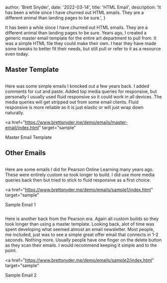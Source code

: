 
  author: 'Brett Snyder',
  date: '2022-03-14',
  title: 'HTML Email',
  description:
    'It has been a while since I have churned out HTML emails. They are a different animal than landing pages to be sure.',
}


It has been a while since I have churned out HTML emails. They are a different animal than landing pages to be sure. Years ago, I created a generic master email template for the entire art department to pull from. It was a simple HTML file they could make their own. I hear they have made some tweaks to better fit their needs, but still pull or refer to it as a resource even today.

## Master Template

<Image src={email1} alt="" title="" />

Here was some simple emails I knocked out a few years back. I added comments for cut and paste. Added top media queries for responsive, but personally I usually used fluid responsive so it could work in all devices. The media queries will get stripped out from some email clients. Fluid responsive is more reliable as it is just elastic or will just wrap down naturally.

<a
  href="https://www.brettsnyder.me/demo/emails/master-email/index.html"
  target="sample"
>
  Master Email Template
</a>

## Other Emails

<Image src={email2} alt="" title="" />

Here are some emails I did for Pearson Online Learning many years ago. These were entirely custom so took longer to build. I did use more media queries back then but tried to stick to fluid responsive as a first choice.

<a
  href="https://www.brettsnyder.me/demo/emails/sample1/index.html"
  target="sample"
>
  Sample Email 1
</a>

<Image src={email3} alt="" title="" />

Here is another back from the Pearson era. Again all custom builds so they took longer than using a master template. Looking back, alot of time was spent developing what seemed almost an email newsletter. Most people, me included, just was to see a simple great offer email that connects in 1-2 seconds. Nothing more. Usually people have one finger on the delete button as they scan their emails. I would recommend keeping it simple and to the point.

<a
  href="https://www.brettsnyder.me/demo/emails/sample2/index.html"
  target="sample"
>
  Sample Email 2
</a>
